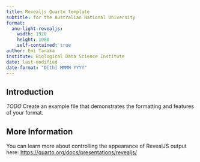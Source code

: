 ```yaml
---
title: Revealjs Quarto template 
subtitle: for the Australian National University
format:
  anu-light-revealjs:
    width: 1920
    height: 1080
    self-contained: true
author: Emi Tanaka
institute: Biological Data Science Institute
date: last-modified
date-format: "D[th] MMMM YYYY"
---
```


## Introduction

*TODO* Create an example file that demonstrates the formatting and features of your format.

## More Information

You can learn more about controlling the appearance of RevealJS output here: <https://quarto.org/docs/presentations/revealjs/>

